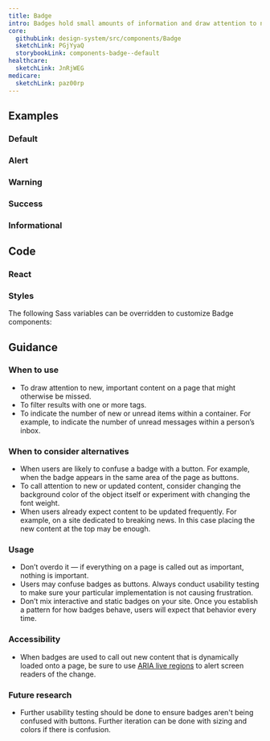 ```yaml
---
title: Badge
intro: Badges hold small amounts of information and draw attention to new or important content.
core:
  githubLink: design-system/src/components/Badge
  sketchLink: PGjYyaQ
  storybookLink: components-badge--default
healthcare:
  sketchLink: JnRjWEG
medicare:
  sketchLink: paz00rp
---
```


## Examples

### Default

<StorybookExample
  componentName="badge"
  storyId="components-badge--default"
/>

### Alert

<StorybookExample
  componentName="badge"
  storyId="components-badge--alert"
/>

### Warning

<StorybookExample
  componentName="badge"
  storyId="components-badge--warn"
/>

### Success

<StorybookExample
  componentName="badge"
  storyId="components-badge--success"
/>

### Informational

<StorybookExample
  componentName="badge"
  storyId="components-badge--info"
/>

## Code

### React

<PropTable componentName="Badge" />

### Styles

The following Sass variables can be overridden to customize Badge components:

<ComponentThemeOptions
  componentname="badge"
/>

## Guidance

### When to use

- To draw attention to new, important content on a page that might otherwise be missed.
- To filter results with one or more tags.
- To indicate the number of new or unread items within a container. For example, to indicate the number of unread messages within a person’s inbox.

### When to consider alternatives

- When users are likely to confuse a badge with a button. For example, when the badge appears in the same area of the page as buttons.
- To call attention to new or updated content, consider changing the background color of the object itself or experiment with changing the font weight.
- When users already expect content to be updated frequently. For example, on a site dedicated to breaking news. In this case placing the new content at the top may be enough.

### Usage

- Don’t overdo it — if everything on a page is called out as important, nothing is important.
- Users may confuse badges as buttons. Always conduct usability testing to make sure your particular implementation is not causing frustration.
- Don’t mix interactive and static badges on your site. Once you establish a pattern for how badges behave, users will expect that behavior every time.

### Accessibility

- When badges are used to call out new content that is dynamically loaded onto a page, be sure to use [ARIA live regions](https://developer.mozilla.org/en-US/docs/Web/Accessibility/ARIA/ARIA_Live_Regions) to alert screen readers of the change.

### Future research

- Further usability testing should be done to ensure badges aren't being confused with buttons. Further iteration can be done with sizing and colors if there is confusion.
